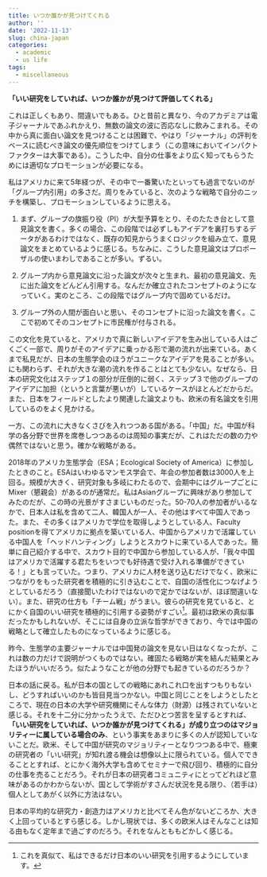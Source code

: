 ```yaml
---
title: いつか誰かが見つけてくれる
author: ''
date: '2022-11-13'
slug: china-japan
categories:
  - academic
  - us life
tags:
  - miscellaneous
---
```


**「いい研究をしていれば、いつか誰かが見つけて評価してくれる」**

これは正しくもあり、間違いでもある。ひと昔前と異なり、今のアカデミアは電子ジャーナルであふれかえり、無数の論文の波に否応なしに飲みこまれる。その中から真に面白い論文を見つけることは困難で、やはり「ジャーナル」の評判をベースに読むべき論文の優先順位をつけてしまう（この意味においてインパクトファクターは大事である）。こうした中、自分の仕事をより広く知ってもらうためには適切なプロモーションが必要になる。

私はアメリカに来て5年経つが、その中で一番驚いたといっても過言でないのが「グループ内引用」の多さだ。周りをみていると、次のような戦略で自分のニッチを構築し、プロモーションしているように思える。

1.  まず、グループの旗振り役（PI）が大型予算をとり、そのたたき台として意見論文を書く。多くの場合、この段階では必ずしもアイデアを裏打ちするデータがあるわけではなく、既存の知見からうまくロジックを組み立て、意見論文をまとめているように感じる。ちなみに、こうした意見論文はプロポーザルの使いまわしであることが多い。ずるい。

2.  グループ内から意見論文に沿った論文が次々と生まれ、最初の意見論文、先に出た論文をどんどん引用する。なんだか確立されたコンセプトのようになっていく。実のところ、この段階ではグループ内で固めているだけ。

3.  グループ外の人間が面白いと思い、そのコンセプトに沿った論文を書く。ここで初めてそのコンセプトに市民権が付与される。

この文化を見ていると、アメリカで真に新しいアイデアを生み出している人はごくごく一部で、周りがそのアイデアに乗っかる形で潮の流れが出来ている。あくまで私見だが、日本の生態学会のほうがユニークなアイデアを見ることが多い。にも関わらず、それが大きな潮の流れを作ることはとても少ない。なぜなら、日本の研究文化はステップ１の部分が圧倒的に弱く、ステップ３で他のグループのアイデアに加担（というと言葉が悪いが）しているケースがほとんどだからだ。また、日本をフィールドとしたより関連した論文よりも、欧米の有名論文を引用しているのをよく見かける。

一方、この流れに大きなくさびを入れつつある国がある。「中国」だ。中国が科学の各分野で世界を席巻しつつあるのは周知の事実だが、これはただの数の力や偶然ではないと思う。確かな戦略がある。

2018年のアメリカ生態学会（ESA；Ecological Society of America）に参加したときのこと。ESAはいわゆるマンモス学会で、年会の参加者数は3000人を上回る。規模が大きく、研究対象も多岐にわたるので、会期中にはグループごとにMixer（懇親会）があるのが通常だ。私はAsianグループに興味があり参加してみたのだが、この時の光景がすさまじいものだった。50-70人の参加者がいるなかで、日本人は私を含めて二人、韓国人が一人、その他はすべて中国人であった。また、その多くはアメリカで学位を取得しようとしている人、Faculty positionを得てアメリカに拠点を築いている人、中国からアメリカで活躍している中国人を「ヘッドハンティング」しようとスカウトに来ている人であった。簡単に自己紹介する中で、スカウト目的で中国から参加している人が、「我々中国はアメリカで活躍する君たちをいつでも好待遇で受け入れる準備ができている！」とも言っていた。つまり、アメリカに人材を送り込むだけでなく、欧米につながりをもった研究者を積極的に引き込むことで、自国の活性化につなげようとしているだろう（直接聞いたわけではないので定かではないが、ほぼ間違いない）。また、研究の仕方も「チーム戦」がうまい。彼らの研究を見ていると、とにかく自国のいい研究を積極的に引用する姿勢がすごい[^1]。最初は欧米の真似事だったかもしれないが、そこには自身の立派な哲学ができており、今では中国の戦略として確立したものになっているように感じる。

[^1]: これを真似て、私はできるだけ日本のいい研究を引用するようにしています。

昨今、生態学の主要ジャーナルでは中国発の論文を見ない日はなくなったが、これは数の力だけで説明がつくものではない。確固たる戦略が実を結んだ結果とみたほうがいいだろう。似たようなことが他の分野でも起きているのだろうか？

日本の話に戻る。私が日本の国としての戦略にあれこれ口を出すつもりもないし、どうすればいいのかも皆目見当つかない。中国と同じことをしようとしたところで、現在の日本の大学や研究機関にそんな体力（財源）は残されていないと感じる。それを十二分に分かったうえで、ただひとつ苦言を呈するとすれば、**「いい研究をしていれば、いつか誰かが見つけてくれる」が成り立つのはマジョリティーに属している場合のみ**、という事実をあまりに多くの人が認知していないことだ。欧米、そして中国が研究のマジョリティーとなりつつある中で、極東の研究者の「いい研究」が知れ渡る機会は想像以上に限られている。個人でできることとすれば、とにかく海外大学も含めてセミナーで飛び回り、積極的に自分の仕事を売ることだろう。それが日本の研究者コミュニティにとってどれほど意味があるのかわからないが、国として学術がすさんだ状況を見る限り、（若手は）個人としてあがく以外に方法はない。

日本の平均的な研究力・創造力はアメリカと比べてそん色がないどころか、大きく上回っているとすら感じる。しかし現状では、多くの欧米人はそんなことは知る由もなく定年まで過ごすのだろう。それをなんとももどかしく感じる。
